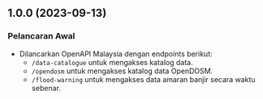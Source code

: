 ## 1.0.0 (2023-09-13)

### Pelancaran Awal

- Dilancarkan OpenAPI Malaysia dengan endpoints berikut:
  - `/data-catalogue` untuk mengakses katalog data.
  - `/opendosm` untuk mengakses katalog data OpenDOSM.
  - `/flood-warning` untuk mengakses data amaran banjir secara waktu sebenar.

[Unreleased]: #unreleased
[1.1.0]: #1.1.0---2023-10-25
